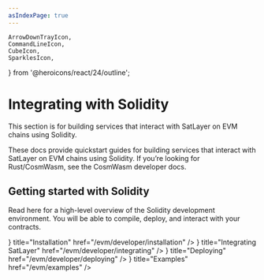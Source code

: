 ```yaml
---
asIndexPage: true
---
```


    ArrowDownTrayIcon,
    CommandLineIcon,
    CubeIcon,
    SparklesIcon,
} from '@heroicons/react/24/outline';

# Integrating with Solidity

<Callout type="info">
    This section is for building services that interact with SatLayer on EVM chains using Solidity.
</Callout>

These docs provide quickstart guides for building services that interact with SatLayer on EVM chains using Solidity.
If you’re looking for Rust/CosmWasm, see the CosmWasm developer docs.

## Getting started with Solidity

Read here for a high-level overview of the Solidity development environment.
You will be able to compile, deploy, and interact with your contracts.

<Cards num={3}>
    <Cards.Card icon={<ArrowDownTrayIcon />} title="Installation" href="/evm/developer/installation" />
    <Cards.Card icon={<SparklesIcon />} title="Integrating SatLayer" href="/evm/developer/integrating" />
    <Cards.Card icon={<CommandLineIcon />} title="Deploying" href="/evm/developer/deploying" />
    <Cards.Card icon={<CubeIcon />} title="Examples" href="/evm/examples" />
</Cards>

